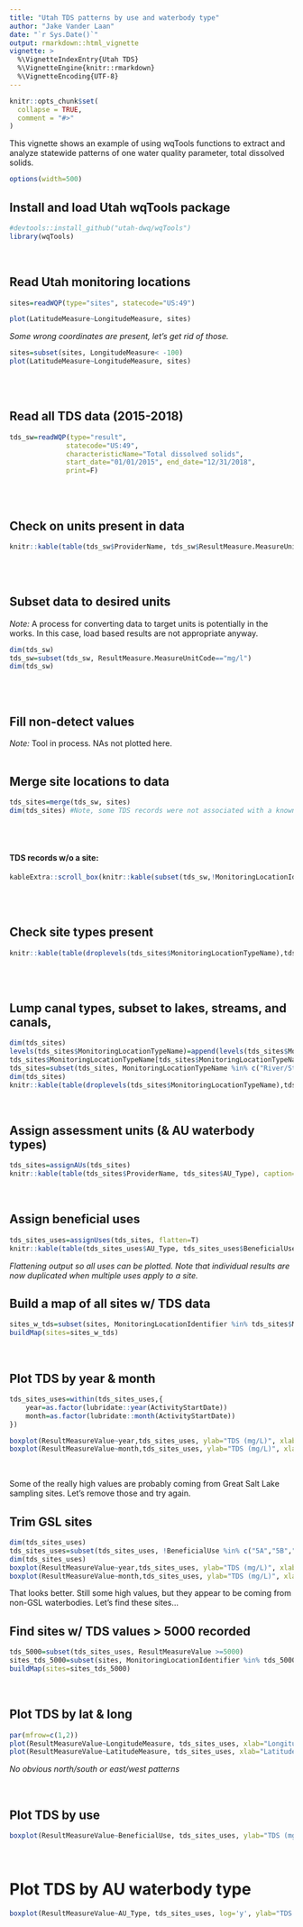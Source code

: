 ```yaml
---
title: "Utah TDS patterns by use and waterbody type"
author: "Jake Vander Laan"
date: "`r Sys.Date()`"
output: rmarkdown::html_vignette
vignette: >
  %\VignetteIndexEntry{Utah TDS}
  %\VignetteEngine{knitr::rmarkdown}
  %\VignetteEncoding{UTF-8}
---
```


```r
knitr::opts_chunk$set(
  collapse = TRUE,
  comment = "#>"
)
```

This vignette shows an example of using wqTools functions to extract and analyze statewide patterns of one water quality parameter, total dissolved solids.

```r
options(width=500)
```

## Install and load Utah wqTools package
```r
#devtools::install_github("utah-dwq/wqTools")
library(wqTools)
```
<br>

## Read Utah monitoring locations
```r

sites=readWQP(type="sites", statecode="US:49")
```
```r
plot(LatitudeMeasure~LongitudeMeasure, sites)
```

*Some wrong coordinates are present, let's get rid of those.*
```r
sites=subset(sites, LongitudeMeasure< -100)
plot(LatitudeMeasure~LongitudeMeasure, sites)
```
<br>
<br>


## Read all TDS data (2015-2018)
```r
tds_sw=readWQP(type="result",
			  statecode="US:49",
			  characteristicName="Total dissolved solids",
			  start_date="01/01/2015", end_date="12/31/2018",
			  print=F)
```
<br>
<br>

## Check on units present in data
```r
knitr::kable(table(tds_sw$ProviderName, tds_sw$ResultMeasure.MeasureUnitCode), caption="Units present in TDS dataset.")
```
<br>
<br>

## Subset data to desired units
*Note:* A process for converting data to target units is potentially in the works. In this case, load based results are not appropriate anyway.
```r
dim(tds_sw)
tds_sw=subset(tds_sw, ResultMeasure.MeasureUnitCode=="mg/l")
dim(tds_sw)
```
<br>
<br>

## Fill non-detect values
*Note:* Tool in process. NAs not plotted here.
<br>
<br>

## Merge site locations to data
```r
tds_sites=merge(tds_sw, sites)
dim(tds_sites) #Note, some TDS records were not associated with a known site
```
<br>
<br>

#### TDS records w/o a site:
```r
kableExtra::scroll_box(knitr::kable(subset(tds_sw,!MonitoringLocationIdentifier%in%sites$MonitoringLocationIdentifier)), width="100%", height="500px")
```
<br>
<br>

## Check site types present
```r
knitr::kable(table(droplevels(tds_sites$MonitoringLocationTypeName),tds_sites$ProviderName), caption="Site types present in TDS dataset")
```
<br>
<br>

## Lump canal types, subset to lakes, streams, and canals, 
```r
dim(tds_sites)
levels(tds_sites$MonitoringLocationTypeName)=append(levels(tds_sites$MonitoringLocationTypeName),"Canal")
tds_sites$MonitoringLocationTypeName[tds_sites$MonitoringLocationTypeName %in% c("Canal Drainage","Canal Irrigation","Canal Transport")]="Canal"
tds_sites=subset(tds_sites, MonitoringLocationTypeName %in% c("River/Stream","Stream","Lake","Lake, Reservoir, Impoundment","Canal"))
dim(tds_sites)
knitr::kable(table(droplevels(tds_sites$MonitoringLocationTypeName),tds_sites$ProviderName), caption="Site types present in TDS dataset following subset to desired site types and grouping canals to single type.")
```
<br>

## Assign assessment units (& AU waterbody types)
```r
tds_sites=assignAUs(tds_sites)
knitr::kable(table(tds_sites$ProviderName, tds_sites$AU_Type), caption="AU types present in TDS dataset by database provider.")
```
<br>


## Assign beneficial uses
```r
tds_sites_uses=assignUses(tds_sites, flatten=T)
knitr::kable(table(tds_sites_uses$AU_Type, tds_sites_uses$BeneficialUse))  
```

*Flattening output so all uses can be plotted. Note that individual results are now duplicated when multiple uses apply to a site.*
<br>

## Build a map of all sites w/ TDS data
```r
sites_w_tds=subset(sites, MonitoringLocationIdentifier %in% tds_sites$MonitoringLocationIdentifier) #Extract selected sites w/ TDS data 
buildMap(sites=sites_w_tds)
```
<br>

## Plot TDS by year & month
```r
tds_sites_uses=within(tds_sites_uses,{
	year=as.factor(lubridate::year(ActivityStartDate))
	month=as.factor(lubridate::month(ActivityStartDate))
})

boxplot(ResultMeasureValue~year,tds_sites_uses, ylab="TDS (mg/L)", xlab="Year")
boxplot(ResultMeasureValue~month,tds_sites_uses, ylab="TDS (mg/L)", xlab="Month")
```
<br>

Some of the really high values are probably coming from Great Salt Lake sampling sites. Let's remove those and try again.  

## Trim GSL sites
```r
dim(tds_sites_uses)
tds_sites_uses=subset(tds_sites_uses, !BeneficialUse %in% c("5A","5B","5C","5D","5E"))
dim(tds_sites_uses)
boxplot(ResultMeasureValue~year,tds_sites_uses, ylab="TDS (mg/L)", xlab="Year")
boxplot(ResultMeasureValue~month,tds_sites_uses, ylab="TDS (mg/L)", xlab="Month")
```

That looks better. Still some high values, but they appear to be coming from non-GSL waterbodies. Let's find these sites...
<br>

## Find sites w/ TDS values > 5000 recorded
```r
tds_5000=subset(tds_sites_uses, ResultMeasureValue >=5000)
sites_tds_5000=subset(sites, MonitoringLocationIdentifier %in% tds_5000$MonitoringLocationIdentifier)
buildMap(sites=sites_tds_5000)
```
<br>

## Plot TDS by lat & long
```r
par(mfrow=c(1,2))
plot(ResultMeasureValue~LongitudeMeasure, tds_sites_uses, xlab="Longitude (dd)", ylab="TDS (mg/L)", log='y')
plot(ResultMeasureValue~LatitudeMeasure, tds_sites_uses, xlab="Latitude (dd)", ylab="TDS (mg/L)", log='y')
```

*No obvious north/south or east/west patterns*

<br>

## Plot TDS by use
```r
boxplot(ResultMeasureValue~BeneficialUse, tds_sites_uses, ylab="TDS (mg/L)", log='y', xlab="Beneficial use class")

```
<br>

# Plot TDS by AU waterbody type
```r
boxplot(ResultMeasureValue~AU_Type, tds_sites_uses, log='y', ylab="TDS (mg/L)", xlab="AU waterbody type")

```




